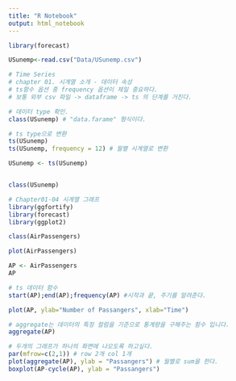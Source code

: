 ```yaml
---
title: "R Notebook"
output: html_notebook
---
```



```r

library(forecast)

USunemp<-read.csv("Data/USunemp.csv")
```


```r

# Time Series 
# chapter 01. 시계열 소개 - 데이터 속성
# ts함수 옵션 중 frequency 옵션이 제일 중요하다.
# 보통 외부 csv 파일 -> dataframe -> ts 의 단계를 거친다.

# 데이터 type 확인.
class(USunemp) # "data.farame" 형식이다. 

# ts type으로 변환
ts(USunemp)
ts(USunemp, frequency = 12) # 월별 시계열로 변환 

USunemp <- ts(USunemp) 


class(USunemp)

```


```r

# Chapter01-04 시계열 그래프
library(ggfortify)
library(forecast)
library(ggplot2)

```


```r
class(AirPassengers)

plot(AirPassengers)

AP <- AirPassengers
AP

# ts 데이터 함수 
start(AP);end(AP);frequency(AP) #시작과 끝, 주기를 알려준다.

plot(AP, ylab="Number of Passangers", xlab="Time")

# aggregate는 데이터의 특정 컬럼을 기준으로 통계량을 구해주는 함수 입니다.
aggregate(AP)

# 두개의 그래프가 하나의 화면에 나오도록 하고싶다.
par(mfrow=c(2,1)) # row 2개 col 1개 
plot(aggregate(AP), ylab = "Passangers") # 월별로 sum을 한다.
boxplot(AP-cycle(AP), ylab = "Passangers")



```

```r

```

















